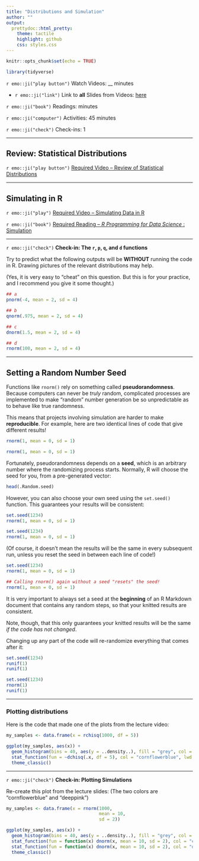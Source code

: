 ```yaml
---
title: "Distributions and Simulation"
author: ""
output:
  prettydoc::html_pretty:
    theme: tactile
    highlight: github
    css: styles.css
---
```


```r
knitr::opts_chunk$set(echo = TRUE)

library(tidyverse)
```

`r emo::ji("play button")` Watch Videos: __ minutes
  
  * `r emo::ji("link")` Link to **all** Slides from Videos: [here](https://app.box.com/s/ae5f0yollihcggzr6bghkwabkdz2y7g9)

`r emo::ji("book")` Readings:  minutes   

`r emo::ji("computer")` Activities: 45 minutes  
  
`r emo::ji("check")` Check-ins: 1

---

## Review: Statistical Distributions

`r emo::ji("play button")` [Required Video -- Review of Statistical Distributions](https://www.youtube.com/embed/KddbZr-ssZc)

---

## Simulating in R

`r emo::ji("play")` [Required Video -- Simulating Data in R](https://www.youtube.com/embed/LNg7kQbXvU0)

`r emo::ji("book")` [Required Reading -- _R Programming for Data Science_ : Simulation](https://bookdown.org/rdpeng/rprogdatascience/simulation.html)

---

`r emo::ji("check")` **Check-in: The `r`, `p`, `q`, and `d` functions**

Try to predict what the following outputs will be **WITHOUT** running the code
in R.  Drawing pictures of the relevant distributions may help.

(Yes, it is very easy to "cheat" on this question. But this is for your
practice, and I recommend you give it some thought.)

```r
## a
pnorm(-4, mean = 2, sd = 4)

## b
qnorm(.975, mean = 2, sd = 4)

## c
dnorm(1.5, mean = 2, sd = 4)

## d
rnorm(100, mean = 2, sd = 4)
```

---

## Setting a Random Number Seed

Functions like `rnorm()` rely on something called **pseudorandomness**.
Because computers can never be *truly* random, complicated processes are
implemented to make "random" number generation be so unpredictable as to behave
like true randomness.

This means that projects involving simulation are harder to make
**reproducible**. For example, here are two identical lines of code that give
different results!

```r
rnorm(1, mean = 0, sd = 1)
```


```r
rnorm(1, mean = 0, sd = 1)
```


Fortunately, pseudorandomness depends on a **seed**, which is an arbitrary
number where the randomizing process starts.  Normally, R will choose the seed
for you, from a pre-generated vector:

```r
head(.Random.seed)
```

However, you can also choose your own seed using the `set.seed()` function. This
guarantees your results will be consistent:

```r
set.seed(1234)
rnorm(1, mean = 0, sd = 1)
```


```r
set.seed(1234)
rnorm(1, mean = 0, sd = 1)
```

(Of course, it doesn't mean the results will be the same in every subsequent
run, unless you reset the seed in between each line of code!)

```r
set.seed(1234)
rnorm(1, mean = 0, sd = 1)

## Calling rnorm() again without a seed "resets" the seed! 
rnorm(1, mean = 0, sd = 1)
```

It is very important to always set a seed at the **beginning** of an R Markdown
document that contains any random steps, so that your knitted results are
consistent.

Note, though, that this only guarantees your knitted results will be the same
*if the code has not changed*.

Changing up any part of the code will re-randomize everything that comes after
it:

```r
set.seed(1234)
runif(1)
runif(1)
```

```r
set.seed(1234)
rnorm(1)
runif(1)
```


---


### Plotting distributions

Here is the code that made one of the plots from the lecture video:

```r
my_samples <- data.frame(x = rchisq(1000, df = 5))

ggplot(my_samples, aes(x)) + 
  geom_histogram(bins = 40, aes(y = ..density..), fill = "grey", col = "white") + 
  stat_function(fun = ~dchisq(.x, df = 5), col = "cornflowerblue", lwd = 2) +
  theme_classic()
```

---

`r emo::ji("check")` **Check-in: Plotting Simulations**

Re-create this plot from the lecture slides:
(The two colors are "cornflowerblue" and "deeppink")

```r
my_samples <- data.frame(x = rnorm(1000, 
                                   mean = 10, 
                                   sd = 2))

ggplot(my_samples, aes(x)) + 
  geom_histogram(bins = 40, aes(y = ..density..), fill = "grey", col = "white") + 
  stat_function(fun = function(x) dnorm(x, mean = 10, sd = 2), col = "cornflowerblue", lwd = 2) +
  stat_function(fun = function(x) dnorm(x, mean = 10, sd = 2), col = "deeppink", lwd = 1) +
  theme_classic()
```

